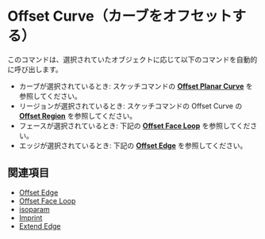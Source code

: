 
# Offset Curve（カーブをオフセットする）

<Reference shortcut="O" command="Offset Curve" button="コマンドバー右" />

このコマンドは、選択されていたオブジェクトに応じて以下のコマンドを自動的に呼び出します。
   - カーブが選択されているとき: スケッチコマンドの [**Offset Planar Curve**](../sketch/offset-planar-curve) を参照してください。
   - リージョンが選択されているとき: スケッチコマンドの Offset Curve の [**Offset Region**](../sketch/offset-region) を参照してください。
   - フェースが選択されているとき: 下記の [**Offset Face Loop**](./offset-face-loop) を参照してください。
   - エッジが選択されているとき: 下記の [**Offset Edge**](./offset-edge) を参照してください。

## 関連項目
- [Offset Edge](./offset-edge)
- [Offset Face Loop](./offset-face-loop)
- [isoparam](./isoparam)
- [Imprint](./imprint)
- [Extend Edge](./extend-edge)